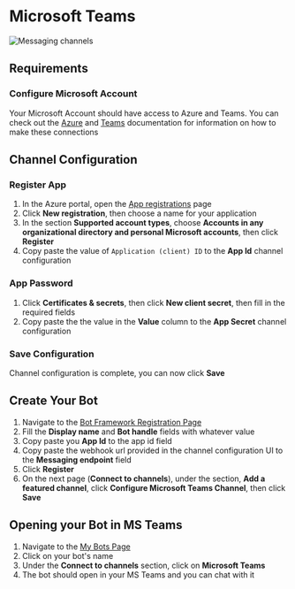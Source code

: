 # Microsoft Teams

![Messaging channels](/docs/content/teams-banner.png)

## Requirements

### Configure Microsoft Account

Your Microsoft Account should have access to Azure and Teams. You can check out the [Azure](https://docs.microsoft.com/en-us/azure/devops/?view=azure-devops) and [Teams](https://docs.microsoft.com/en-us/microsoftteams/) documentation for information on how to make these connections

## Channel Configuration

### Register App

1. In the Azure portal, open the [App registrations](https://portal.azure.com#blade/Microsoft_AAD_RegisteredApps/ApplicationsListBlade) page
1. Click **New registration**, then choose a name for your application
1. In the section **Supported account types**, choose **Accounts in any organizational directory and personal Microsoft accounts**, then click **Register**
1. Copy paste the value of `Application (client) ID` to the **App Id** channel configuration

### App Password

1. Click **Certificates & secrets**, then click **New client secret**, then fill in the required fields
1. Copy paste the the value in the **Value** column to the **App Secret** channel configuration

### Save Configuration

Channel configuration is complete, you can now click **Save**

## Create Your Bot

1. Navigate to the [Bot Framework Registration Page](https://dev.botframework.com/bots/new)
1. Fill the **Display name** and **Bot handle** fields with whatever value
1. Copy paste you **App Id** to the app id field
1. Copy paste the webhook url provided in the channel configuration UI to the **Messaging endpoint** field
1. Click **Register**
1. On the next page (**Connect to channels**), under the section, **Add a featured channel**, click **Configure Microsoft Teams Channel**, then click **Save**

## Opening your Bot in MS Teams

1. Navigate to the [My Bots Page](https://dev.botframework.com/bots/)
1. Click on your bot's name
1. Under the **Connect to channels** section, click on **Microsoft Teams**
1. The bot should open in your MS Teams and you can chat with it

